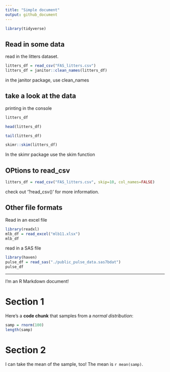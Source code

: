 ```yaml
---
title: "Simple document"
output: github_document
---
```


```r
library(tidyverse)
```

## Read in some data
read in the litters dataset.
```r
litters_df = read_csv("FAS_litters.csv")
litters_df = janitor::clean_names(litters_df)
```
in the janitor package, use clean_names


## take a look at the data
printing in the console
```r
litters_df 
``` 

```r
head(litters_df)
```

```r
tail(litters_df)
```

```r
skimr::skim(litters_df)
```
In the skimr package use the skim function

## OPtions to read_csv
```r
litters_df = read_csv("FAS_litters.csv", skip=10, col_names=FALSE)
```
check out '?read_csv()' for more information.


## Other file formats
Read in an excel file
```r
library(readxl)
mlb_df = read_excel("mlb11.xlsx")
mlb_df
```

read in a SAS file
```r
library(haven)
pulse_df = read_sas("./public_pulse_data.sas7bdat")
pulse_df
```








-------------------------------------------------
I'm an R Markdown document! 

# Section 1

Here's a **code chunk** that samples from 
a _normal distribution_:

```r
samp = rnorm(100)
length(samp)
```

# Section 2

I can take the mean of the sample, too!
The mean is `r mean(samp)`.